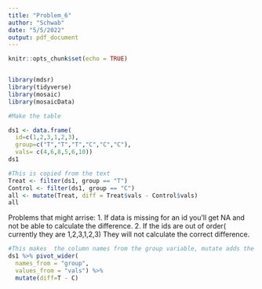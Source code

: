---
title: "Problem_6"
author: "Schwab"
date: "5/5/2022"
output: pdf_document
---

```{r setup, include=FALSE}
knitr::opts_chunk$set(echo = TRUE)


library(mdsr)
library(tidyverse)
library(mosaic)
library(mosaicData)


```

```{r}
#Make the table

ds1 <- data.frame(
  id=c(1,2,3,1,2,3),
  group=c("T","T","T","C","C","C"),
  vals= c(4,6,8,5,6,10))
ds1

```

```{r}
#This is copied from the text
Treat <- filter(ds1, group == "T")
Control <- filter(ds1, group == "C")
all <- mutate(Treat, diff = Treat$vals - Control$vals)
all
```

Problems that might arrise: 
1. If data is missing for an id you'll get NA and not be able to calculate the difference.
2. If the ids are out of order( currently they are 1,2,3,1,2,3) They will not calculate the correct difference. 

```{r my_pivot_wider_solution}
#This makes  the column names from the group variable, mutate adds the difference column. 
ds1 %>% pivot_wider(
  names_from = "group", 
  values_from = "vals") %>%
  mutate(diff=T - C)
```